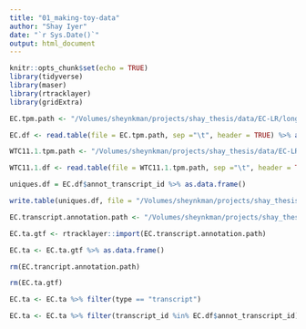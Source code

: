 ```yaml
---
title: "01_making-toy-data"
author: "Shay Iyer"
date: "`r Sys.Date()`"
output: html_document
---
```


```r
knitr::opts_chunk$set(echo = TRUE)
library(tidyverse)
library(maser)
library(rtracklayer)
library(gridExtra) 
```


```r
EC.tpm.path <- "/Volumes/sheynkman/projects/shay_thesis/data/EC-LR/long-read-EC-data/01_tsv/EC.tsv"

EC.df <- read.table(file = EC.tpm.path, sep ="\t", header = TRUE) %>% as.data.frame()

WTC11.1.tpm.path <- "/Volumes/sheynkman/projects/shay_thesis/data/EC-LR/long-read-EC-data/01_tsv/WTC11-1.tsv"

WTC11.1.df <- read.table(file = WTC11.1.tpm.path, sep ="\t", header = TRUE) %>% as.data.frame()
```

```r
uniques.df = EC.df$annot_transcript_id %>% as.data.frame()
```

```r
write.table(uniques.df, file = "/Volumes/sheynkman/projects/shay_thesis/data/EC-LR/long-read-EC-data/03_chr19_gtfs/unique_transcripts.txt", sep = "\n", row.names = FALSE, quote = FALSE)
```

```r
EC.transcript.annotation.path <- "/Volumes/sheynkman/projects/shay_thesis/data/EC-LR/long-read-EC-data/03_chr19_gtfs/chr19_EC.gtf"

EC.ta.gtf <- rtracklayer::import(EC.transcript.annotation.path)

EC.ta <- EC.ta.gtf %>% as.data.frame()

rm(EC.trancript.annotation.path)

rm(EC.ta.gtf)
```

```r
EC.ta <- EC.ta %>% filter(type == "transcript")
```

```r
EC.ta <- EC.ta %>% filter(transcript_id %in% EC.df$annot_transcript_id)
```

